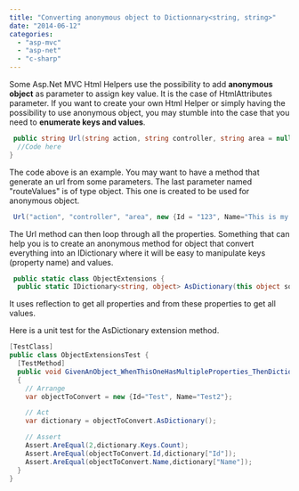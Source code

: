 ```yaml
---
title: "Converting anonymous object to Dictionnary<string, string>"
date: "2014-06-12"
categories: 
  - "asp-mvc"
  - "asp-net"
  - "c-sharp"
---
```


Some Asp.Net MVC Html Helpers use the possibility to add **anonymous object** as parameter to assign key value. It is the case of HtmlAttributes parameter. If you want to create your own Html Helper or simply having the possibility to use anonymous object, you may stumble into the case that you need to **enumerate keys and values**.


```csharp
 public string Url(string action, string controller, string area = null, object routeValues = null) { 
  //Code here 
} 
```

The code above is an example. You may want to have a method that generate an url from some parameters. The last parameter named "routeValues" is of type object. This one is created to be used for anonymous object.


```csharp
 Url("action", "controller", "area", new {Id = "123", Name="This is my name"}); 
```

The Url method can then loop through all the properties. Something that can help you is to create an anonymous method for object that convert everything into an IDictionary where it will be easy to manipulate keys (property name) and values.


```csharp
 public static class ObjectExtensions { 
  public static IDictionary<string, object> AsDictionary(this object source, BindingFlags bindingAttr = BindingFlags.DeclaredOnly | BindingFlags.Public | BindingFlags.Instance) { return source.GetType().GetProperties(bindingAttr).ToDictionary ( propInfo => propInfo.Name, propInfo => propInfo.GetValue(source, null) ); } } 
``` 

It uses reflection to get all properties and from these properties to get all values.

Here is a unit test for the AsDictionary extension method.


```csharp
[TestClass] 
public class ObjectExtensionsTest { 
  [TestMethod] 
  public void GivenAnObject_WhenThisOneHasMultipleProperties_ThenDictionary() 
  { 
    // Arrange 
    var objectToConvert = new {Id="Test", Name="Test2"};

    // Act 
    var dictionary = objectToConvert.AsDictionary();

    // Assert 
    Assert.AreEqual(2,dictionary.Keys.Count); 
    Assert.AreEqual(objectToConvert.Id,dictionary["Id"]); 
    Assert.AreEqual(objectToConvert.Name,dictionary["Name"]); 
  } 
} 
```
